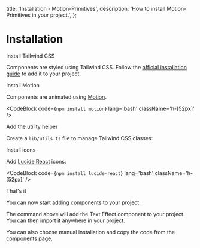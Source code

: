   title: 'Installation - Motion-Primitives',
  description: 'How to install Motion-Primitives in your project.',
};


# Installation

<Steps>

<Step>Install Tailwind CSS</Step>

Components are styled using Tailwind CSS. Follow the [official installation guide](https://tailwindcss.com/docs/installation) to add it to your project.

<Step>Install Motion</Step>

Components are animated using [Motion](https://motion.dev/).

<CodeBlock code={`npm install motion`} lang='bash' className='h-[52px]' />

<Step>Add the utility helper</Step>

Create a `lib/utils.ts` file to manage Tailwind CSS classes:

<CodeBlock filePath='lib/utils.ts' lang='ts' />

<Step>Install icons</Step>

Add [Lucide React](https://lucide.dev/) icons:

<CodeBlock code={`npm install lucide-react`} lang='bash' className='h-[52px]' />

<Step>That's it</Step>

You can now start adding components to your project.

<InstallationCli value='text-effect' />

The command above will add the Text Effect component to your project. You can then import it anywhere in your project.

You can also choose manual installation and copy the code from the [components page](https://motion-primitives.com/docs/text-effect#installation).

</Steps>
